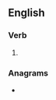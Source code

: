 ==English==

===Verb===
{{head|en|verb form}}

# {{en-past of|gargle}}

===Anagrams===
* {{l|en|draggle}}